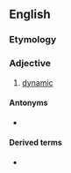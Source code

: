 ==English==

===Etymology===
{{suffix|dynamic|al|lang=en}}

===Adjective===
{{en-adj}}

# [[dynamic]]

====Antonyms====
* {{l|en|statical}}

====Derived terms====
* {{l|en|dynamical system}}